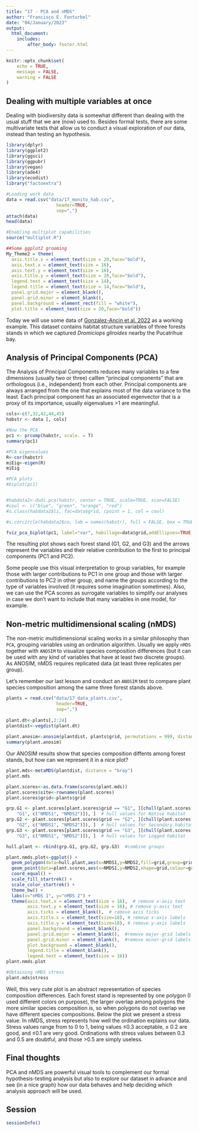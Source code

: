 ```yaml
---
title: "17 - PCA and nMDS"
author: "Francisco E. Fonturbel"
date: "04/January/2023"
output: 
  html_document:
    includes:
        after_body: footer.html
---
```


```r
knitr::opts_chunk$set(
	echo = TRUE,
	message = FALSE,
	warning = FALSE
)
```

## Dealing with multiple variables at once

Dealing with biodiversity data is somewhat different than dealing with the usual stuff that we are (now) used to. Besides formal tests, there are some multivariate tests that allow us to conduct a visual exploration of our data, instead than testing an hypothesis.


```r
library(dplyr)
library(ggplot2)
library(ggsci)
library(ggpubr)
library(vegan)
library(ade4)
library(ecodist)
library("factoextra")

#Loading work data
data = read.csv("data/17_monito_hab.csv",
                   header=TRUE,
                   sep=",")
attach(data)
head(data)
```

```r
#Enabling multiplot capabilities
source("multiplot.R")

##Some ggplot2 grooming
My_Theme2 = theme(
  axis.title.x = element_text(size = 20,face="bold"),
  axis.text.x = element_text(size = 16),
  axis.text.y = element_text(size = 16),
  axis.title.y = element_text(size = 20,face="bold"),
  legend.text = element_text(size = 14),
  legend.title = element_text(size = 14,face="bold"),
  panel.grid.major = element_blank(),
  panel.grid.minor = element_blank(),
  panel.background = element_rect(fill = "white"),
  plot.title = element_text(size = 20,face="bold"))
```

Today we will use some data of [Gonzalez-Ancin et al. 2022](https://www.cambridge.org/core/journals/oryx/article/intermediate-levels-of-wood-extraction-may-facilitate-coexistence-of-an-endemic-arboreal-marsupial-and-indigenous-communities/7E08676B30B1C4392BF34522D495EDB2) as a working example. This dataset contains habitat structure variables of three forests stands in which we captured _Dromiciops gliroides_ nearby the Pucatrihue bay.

## Analysis of Principal Components (PCA)

The Analysis of Principal Components reduces many variables to a few dimensions (usually two or three) calllen "principal components" that are orthologous (i.e., independent) from each other. Principal components are always arranged from the one that explains most of the data variance to the least. Each principal component has an associated eigenvector that is a proxy of its importance, usually eigenvalues >1 are meaningful.

```r
cols<-c(7,32,42,44,45)
habstr <- data [, cols]

#Now the PCA
pc1 <- prcomp(habstr, scale. = T)
summary(pc1)

#PCA eigenvalues
R<-cor(habstr)
miEig<-eigen(R)
miEig

#PCA plots
#biplot(pc1)


#habdata2<-dudi.pca(habstr, center = TRUE, scale=TRUE, scan=FALSE)
#coul <- c("blue", "green", "orange", "red")
#s.class(habdata2$li, fac=data$grid, cpoint = 1, col = coul)

#s.corcircle(habdata2$co, lab = names(habstr), full = FALSE, box = TRUE)

fviz_pca_biplot(pc1, label="var", habillage=data$grid,addEllipses=TRUE, ellipse.level=0.95)
```

The resulting plot shows each forest stand (G1, G2, and G3) and the arrows represent the variables and their relative contribution to the first to principal components (PC1 and PC2).

Some people use this visual interpretation to group variables, for example those with larger contributions to PC1 in one group and those with larger contributions to PC2 in other group, and name the groups according to the type of variables involved (it requires some imagination sometimes). Also, we can use the PCA scores as surrogate variables to simplify our analyses in case we don't want to include that many variables in one model, for example.

## Non-metric multidimensional scaling (nMDS)

The non-metric multidimensional scaling works in a similar philosophy than `PCA`, grouping variables using an ordination algorithm. Usually we apply `nMDS` together with `ANOSIM` to visualize species composition differences (but it can be used with any kind of variables that have at least two discrete groups). As ANOSIM, nMDS requires replicated data (at least three replicates per group).

Let's remember our last lesson and conduct an `ANOSIM` test to compare plant species composition among the same three forest stands above.


```r
plants = read.csv("data/17_data_plants.csv",
                   header=TRUE,
                   sep=",")
  
plant.dt<-plants[,2:24]
plantdist<-vegdist(plant.dt)
  
plant.anosim<-anosim(plantdist, plants$grid, permutations = 999, distance = "bray")
summary(plant.anosim)
```

Our ANOSIM results show that species composition diffents among forest stands, but how can we represent it in a nice plot?


```r
plant.mds<-metaMDS(plantdist, distance = "bray")
plant.mds

plant.scores<-as.data.frame(scores(plant.mds))
plant.scores$site<-rownames(plant.scores)
plant.scores$grid<-plants$grid

grp.G1 <- plant.scores[plant.scores$grid == "G1", ][chull(plant.scores[plant.scores$grid == 
    "G1", c("NMDS1", "NMDS2")]), ]  # hull values for Native habitat
grp.G2 <- plant.scores[plant.scores$grid == "G2", ][chull(plant.scores[plant.scores$grid == 
    "G2", c("NMDS1", "NMDS2")]), ]  # hull values for Secondary habitat
grp.G3 <- plant.scores[plant.scores$grid == "G3", ][chull(plant.scores[plant.scores$grid == 
    "G3", c("NMDS1", "NMDS2")]), ]  # hull values for Logged habitat

hull.plant <- rbind(grp.G1, grp.G2, grp.G3)  #combine groups

plant.nmds.plot<-ggplot() + 
  geom_polygon(data=hull.plant,aes(x=NMDS1,y=NMDS2,fill=grid,group=grid),alpha=0.30) + # add the convex hulls
  geom_point(data=plant.scores,aes(x=NMDS1,y=NMDS2,shape=grid,colour=grid),size=4) + # add the point markers
  coord_equal() +
  scale_fill_startrek() +
  scale_color_startrek() +
  theme_bw() + 
  labs(x="nMDS 1", y="nMDS 2") +
  theme(axis.text.x = element_text(size = 16),  # remove x-axis text
        axis.text.y = element_text(size = 16), # remove y-axis text
        axis.ticks = element_blank(),  # remove axis ticks
        axis.title.x = element_text(size=18), # remove x-axis labels
        axis.title.y = element_text(size=18), # remove y-axis labels
        panel.background = element_blank(), 
        panel.grid.major = element_blank(),  #remove major-grid labels
        panel.grid.minor = element_blank(),  #remove minor-grid labels
        plot.background = element_blank(),
        legend.title = element_blank(),
        legend.text = element_text(size = 16))
plant.nmds.plot

#Obtaining nMDS stress
plant.mds$stress
```

Well, this very cute plot is an abstract representation of species composition differences. Each forest stand is represented by one polygon (I used different colors on purpose), the larger overlap among polygons the more similar species composition is, so when polygons do not overlap we have different species compositions. Below the plot we present a stress value. In nMDS, stress represents how well the ordination explains our data. Stress values range from to 0 to 1, being values ≤0.3 acceptable, ≤ 0.2 are good, and ≤0.1 are very good. Ordinations with stress values between 0.3 and 0.5 are doubtful, and those >0.5 are simply useless.

## Final thoughts

PCA and nMDS are powerful visual tools to complement our formal hypothesis-testing analysis but also to explore our dataset in advance and see (in a nice graph) how our data behaves and help deciding which analysis approach will be used.


## Session

```r
sessionInfo()
```